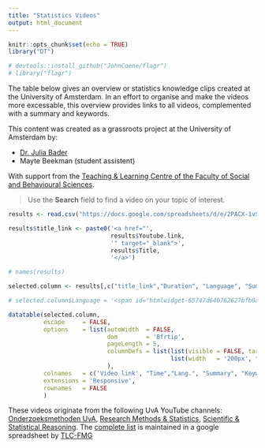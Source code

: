```yaml
---
title: "Statistics Videos"
output: html_document
---
```


```r
knitr::opts_chunk$set(echo = TRUE)
library("DT")

# devtools::install_github("JohnCoene/flagr")
# library("flagr")
```

The table below gives an overview or statistics knowledge clips created at the University of Amsterdam. In an effort to organise and make the videos more excessable, this overview provides links to all videos, complemented with a summary and keywords.

This content was created as a grassroots project at the University of Amsterdam by:

* [Dr. Julia Bader](https://www.uva.nl/profiel/b/a/j.bader2/j.bader2.html)
* Mayte Beekman (student assistent)

With support from the [Teaching & Learning Centre of the Faculty of Social and Behavioural Sciences](http://tlc.uva.nl/en/article-faculty/fmg-en/).

> Use the **Search** field to find a video on your topic of interest. 

```r
results <- read.csv("https://docs.google.com/spreadsheets/d/e/2PACX-1vSlE5LD2CN1cKgbrhBjAseRQfs-ic8nWzSjvDIHNYU4Eh9J56hsielJulXm9xdmsQ/pub?gid=353127445&single=true&output=csv")

results$title_link <- paste0('<a href="', 
                             results$Youtube.link,
                             '" target="_blank">',
                             results$Title,
                             '</a>')

# names(results)

selected.column <- results[,c("title_link","Duration", "Language", "Summary", "English.keywords", "Dutch.keywords")]

# selected.column$Language = '<span id="htmlwidget-65747d640762627bfb0a" class="flag-icon flagr html-widget html-widget-static-bound flag-icon-uk"></span>'

datatable(selected.column, 
          escape     = FALSE,
          options    = list(autoWidth  = FALSE,
                            dom        = 'Bfrtip',
                            pageLength = 5,
                            columnDefs = list(list(visible = FALSE, targets = c(4,5)),
                                              list(width   = '200px', targets = c(0)))
                            ),
          colnames   = c('Video link', "Time","Lang.", "Summary", "Keywords EN", "Keywords NL"),
          extensions = 'Responsive',
          rownames   = FALSE
          )
```

These videos originate from the following UvA YouTube channels: [Onderzoeksmethoden UvA](https://www.youtube.com/channel/UC3RJrU7HbOdqWX2eHNZ8i7A), [Research Methods & Statistics](https://www.youtube.com/channel/UCcjogDXLLQCMtpGvQTNZrOg), [Scientific & Statistical Reasoning](https://www.youtube.com/channel/UCt9z-wt6x8TbgJWCCSges8w). The [complete list](https://docs.google.com/spreadsheets/d/e/2PACX-1vSlE5LD2CN1cKgbrhBjAseRQfs-ic8nWzSjvDIHNYU4Eh9J56hsielJulXm9xdmsQ/pub?gid=353127445&single=true&output=csv) is maintained in a google spreadsheet by <a href="mailto:tlc-fmg@uva.nl">TLC-FMG</a>